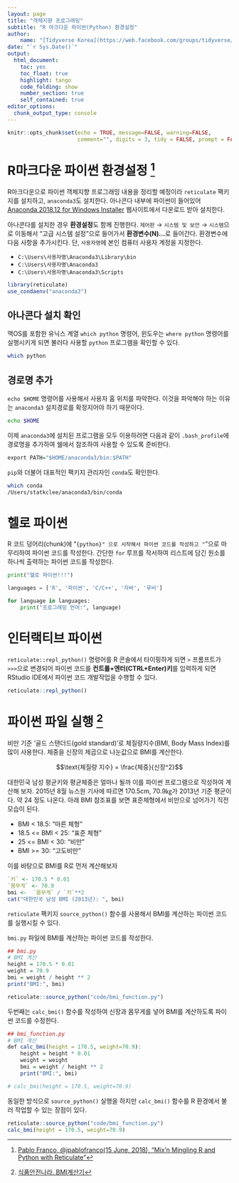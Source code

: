 ```yaml
---
layout: page
title: "객체지향 프로그래밍"
subtitle: "R 마크다운 파이썬(Python) 환경설정"
author:
    name: "[Tidyverse Korea](https://web.facebook.com/groups/tidyverse/)"
date: "`r Sys.Date()`"
output:
  html_document: 
    toc: yes
    toc_float: true
    highlight: tango
    code_folding: show
    number_section: true
    self_contained: true
editor_options: 
  chunk_output_type: console
---
```


```r
knitr::opts_chunk$set(echo = TRUE, message=FALSE, warning=FALSE,
                      comment="", digits = 3, tidy = FALSE, prompt = FALSE, fig.align = 'center')


```

# R마크다운 파이썬 환경설정 [^rmarkdown-python] {#rmarkdown-python} 

[^rmarkdown-python]: [Pablo Franco, @jpablofranco(15 June, 2018), "Mix’n Mingling R and Python with Reticulate"](https://rpubs.com/jpfranco123/reticulate)

R마크다운으로 파이썬 객체지향 프로그래밍 내용을 정리할 예정이라 `reticulate` 팩키지를 설치하고,
`anaconda3`도 설치한다. 아나콘다 내부에 파이썬이 들어있어 [Anaconda 2018.12 for Windows Installer](https://www.anaconda.com/distribution/#download-section) 웹사이트에서 다운로드 받아 설치한다.

아나콘다를 설치한 경우 **환경설정**도 함께 진행한다. `제어판` &rarr; `시스템 및 보안` &rarr; `시스템`으로 이동해서 "고급 시스템 설정"으로 들어가서 **환경변수(N)...**로 들어간다. 환경변수에 다음 사항을 추가시킨다.
단, `사용자명`에 본인 컴퓨터 사용자 계정을 지정한다.

- `C:\Users\사용자명\Anaconda3\Library\bin`
- `C:\Users\사용자명\Anaconda3`
- `C:\Users\사용자명\Anaconda3\Scripts`

```r
library(reticulate)
use_condaenv("anaconda3")
```

## 아나콘다 설치 확인 {#confirm-anaconda-home}

맥OS를 포함한 유닉스 계열 `which python` 명령어, 윈도우는 `where python` 명령어를 실행시키게 되면 불러다 사용할 `python` 프로그램을 확인할 수 있다. 

```bash
which python
```

## 경로명 추가 {#confirm-anaconda-home-path}

`echo $HOME` 명령어를 사용해서 사용자 홈 위치를 파악한다.
이것을 파악해야 하는 이유는 `anaconda3` 설치경로를 확정지어야 하기 때문이다.

```bash
echo $HOME
```

이제 `anaconda3`에 설치된 프로그램을 모두 이용하려면 다음과 같이 `.bash_profile`에 경로명을 추가하여 쉘에서 참조하여 사용할 수 있도록 준비한다.

```r
export PATH="$HOME/anaconda3/bin:$PATH"
```

`pip`와 더불어 대표적인 팩키지 관리자인 `conda`도 확인한다.

```bash
which conda
/Users/statkclee/anaconda3/bin/conda
```


# 헬로 파이썬 {#rmarkdown-python-hello-world} 

R 코드 덩어리(chunk)에 "```{python}" 으로 시작해서 파이썬 코드를 작성하고 "```"으로 마무리하여 파이썬 코드를 작성한다. 간단한 `for` 루프를 작서하여 리스트에 담긴 원소를 하나씩 출력하는 파이썬 코드를 작성한다.

```python
print("헬로 파이썬!!!")

languages = ['R', '파이썬', 'C/C++', '자바', '루비']

for language in languages:
    print("프로그래밍 언어:", language)
```


# 인터랙티브 파이썬 {#rmarkdown-python-repl} 

`reticulate::repl_python()` 명령어를 R 콘솔에서 타이핑하게 되면 `>` 프롬프트가 `>>>`으로 변경되어 파이썬 코드를 **컨트롤+엔터(CTRL+Enter)키**를 입력하게 되면 RStudio IDE에서 파이썬 코드 개발작업을 수행할 수 있다.

```r
reticulate::repl_python()
```

# 파이썬 파일 실행 [^BMI] {#rmarkdown-python-file} 

[^BMI]: [식품안전나라, BMI계산기](http://www.foodsafetykorea.go.kr/portal/healthyfoodlife/bmiCalcurator.do?menu_no=3071&menu_grp=MENU_NEW03)

비만 기준 '골드 스탠더드(gold standard)'로 체질량지수(BMI, Body Mass Index)를 많이 사용한다. 
체중을 신장의 제곱으로 나눈값으로 BMI를 계산한다.

$$\text{체질량 지수} = \frac{체중}{신장^2}$$

대한민국 남성 평균키와 평균체중은 얼마나 될까 이를 파이썬 프로그램으로 작성하여 계산해 보자.
2015년 8월 뉴스원 기사에 따르면 170.5cm, 70.9㎏가 2013년 기준 평균이다. 약 24 정도 나온다. 
아래 BMI 참조표를 보면 표준체형에서 비만으로 넘어가기 직전 모습이 된다.

- BMI < 18.5: "마른 체형"
- 18.5 <= BMI < 25: "표준 체형"
- 25 <= BMI < 30: "비만"
- BMI >= 30: "고도비만"

이를 바탕으로 BMI를 R로 먼저 계산해보자

```r
`키` <- 170.5 * 0.01 
`몸무게` <- 70.9
bmi <-  `몸무게` / `키`**2
cat("대한민국 남성 BMI (2013년): ", bmi)
```

`reticulate` 팩키지 `source_python()` 함수를 사용해서 BMI를 계산하는 파이썬 코드를 실행시킬 수 있다.

`bmi.py` 파일에 BMI를 계산하는 파이썬 코드를 작성한다.

```r
## bmi.py
# BMI 계산
height = 170.5 * 0.01 
weight = 70.9
bmi = weight / height ** 2
print("BMI:", bmi)
```

```r
reticulate::source_python("code/bmi_function.py")
```


두번째는 `calc_bmi()` 함수를 작성하여 신장과 몸무게를 넣어 BMI를 계산하도록 파이썬 코드를 수정한다.

```r
## bmi_function.py
# BMI 계산
def calc_bmi(height = 170.5, weight=70.9):
    height = height * 0.01 
    weight = weight
    bmi = weight / height ** 2
    print("BMI:", bmi)

# calc_bmi(height = 170.5, weight=70.9)
```

동일한 방식으로 `source_python()` 실행을 하지만 `calc_bmi()` 함수를 R 환경에서 불러 작업할 수 있는 장점이 있다.

```r
reticulate::source_python("code/bmi_function.py")
calc_bmi(height = 170.5, weight=70.9)
```


